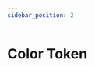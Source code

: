 ```yaml
---
sidebar_position: 2
---
```



# Color Token

<Paper backgroundColor="background" px={50} py={40}>
  <VStack>
    <HStack>
      <ColorTokenItem
        backgroundColor="white"
        textColor="black"
        colorToken="white"
      />
      <ColorTokenItem
        backgroundColor="black"
        textColor="white"
        colorToken="black"
      />
      <ColorTokenItem
        backgroundColor="transparent"
        textColor="onView1"
        colorToken="transparent"
      />
    </HStack>
    <Space height={32} />
    <HStack>
      <ColorTokenItem
        backgroundColor="primary"
        textColor="onPrimary"
        colorToken="primary"
      />
      <ColorTokenItem
        backgroundColor="onPrimary"
        textColor="primary"
        colorToken="onPrimary"
      />
      <ColorTokenItem
        backgroundColor="primaryContainer"
        textColor="onPrimaryContainer"
        colorToken="primaryContainer"
      />
      <ColorTokenItem
        backgroundColor="onPrimaryContainer"
        textColor="primaryContainer"
        colorToken="onPrimaryContainer"
      />
    </HStack>
    <Space height={32} />
    <HStack>
      <ColorTokenItem
        backgroundColor="informative"
        textColor="onInformative"
        colorToken="informative"
      />
      <ColorTokenItem
        backgroundColor="onInformative"
        textColor="informative"
        colorToken="onInformative"
      />
      <ColorTokenItem
        backgroundColor="informativeContainer"
        textColor="onInformativeContainer"
        colorToken="informativeContainer"
      />
      <ColorTokenItem
        backgroundColor="onInformativeContainer"
        textColor="primaryContainer"
        colorToken="onInformativeContainer"
      />
    </HStack>
    <Space height={12} />
    <HStack>
      <ColorTokenItem
        backgroundColor="error"
        textColor="onError"
        colorToken="error"
      />
      <ColorTokenItem
        backgroundColor="onError"
        textColor="error"
        colorToken="onError"
      />
      <ColorTokenItem
        backgroundColor="errorContainer"
        textColor="onErrorContainer"
        colorToken="errorContainer"
      />
      <ColorTokenItem
        backgroundColor="onErrorContainer"
        textColor="primaryContainer"
        colorToken="onErrorContainer"
      />
    </HStack>
    <Space height={12} />
    <HStack>
      <ColorTokenItem
        backgroundColor="success"
        textColor="onSuccess"
        colorToken="success"
      />
      <ColorTokenItem
        backgroundColor="onSuccess"
        textColor="success"
        colorToken="onSuccess"
      />
      <ColorTokenItem
        backgroundColor="successContainer"
        textColor="onSuccessContainer"
        colorToken="successContainer"
      />
      <ColorTokenItem
        backgroundColor="onSuccessContainer"
        textColor="primaryContainer"
        colorToken="onSuccessContainer"
      />
    </HStack>
    <Space height={12} />
    <HStack>
      <ColorTokenItem
        backgroundColor="warning"
        textColor="onWarning"
        colorToken="warning"
      />
      <ColorTokenItem
        backgroundColor="onWarning"
        textColor="warning"
        colorToken="onWarning"
      />
      <ColorTokenItem
        backgroundColor="warningContainer"
        textColor="onWarningContainer"
        colorToken="warningContainer"
      />
      <ColorTokenItem
        backgroundColor="onWarningContainer"
        textColor="primaryContainer"
        colorToken="onWarningContainer"
      />
    </HStack>
    <Space height={60} />
    <Divider
      direction="horizontal"
      kind="thick"
      margin="none"
    />
    <Space height={40} />
    <Title level={5} ml={16}>
      surface
    </Title>
    <Space height={12} />
    <HStack>
      <ColorTokenItem
        backgroundColor="surface1"
        textColor="onView1"
        colorToken="surface1"
      />
      <ColorTokenItem
        backgroundColor="surface2"
        textColor="onView1"
        colorToken="surface2"
      />
      <ColorTokenItem
        backgroundColor="surface3"
        textColor="onView1"
        colorToken="surface3"
      />
      <ColorTokenItem
        backgroundColor="surface4"
        textColor="onView1"
        colorToken="surface4"
      />
      <ColorTokenItem
        backgroundColor="disable"
        textColor="onView1"
        colorToken="disable"
      />
    </HStack>
    <Space height={60} />
    <Divider
      direction="horizontal"
      kind="thick"
      margin="none"
    />
    <Space height={40} />
    <Title level={5} ml={16}>
      outline
    </Title>
    <Space height={12} />
    <HStack>
      <ColorTokenItem
        backgroundColor="outline1"
        textColor="onView1"
        colorToken="outline1"
      />
      <ColorTokenItem
        backgroundColor="outline2"
        textColor="onView1"
        colorToken="outline2"
      />
      <ColorTokenItem
        backgroundColor="outlineNeutral"
        textColor="onInverseSurface"
        colorToken="outlineNeutral"
      />
      <ColorTokenItem
        backgroundColor="disableOutline"
        textColor="onView1"
        colorToken="disableOutline"
      />
    </HStack>
    <Space height={60} />
    <Divider
      direction="horizontal"
      kind="thick"
      margin="none"
    />
    <Space height={40} />
    <Title level={5} ml={16}>
      onView
    </Title>
    <Space height={12} />
    <HStack>
      <ColorTokenItem
        backgroundColor="onView1"
        textColor="onInverseSurface"
        colorToken="onView1"
      />
      <ColorTokenItem
        backgroundColor="onView2"
        textColor="onInverseSurface"
        colorToken="onView2"
      />
      <ColorTokenItem
        backgroundColor="onView3"
        textColor="onInverseSurface"
        colorToken="onView3"
      />
    </HStack>
    <Space height={12} />
    <HStack>
      <ColorTokenItem
        backgroundColor="onViewPrimary"
        textColor="onView1"
        colorToken="onViewPrimary"
      />
      <ColorTokenItem
        backgroundColor="onViewInformative"
        textColor="onView1"
        colorToken="onViewInformative"
      />
      <ColorTokenItem
        backgroundColor="onViewError"
        textColor="onView1"
        colorToken="onViewError"
      />
      <ColorTokenItem
        backgroundColor="onViewSuccess"
        textColor="onView1"
        colorToken="onViewSuccess"
      />
      <ColorTokenItem
        backgroundColor="onViewWarning"
        textColor="onView1"
        colorToken="onViewWarning"
      />
    </HStack>
    <Space height={60} />
    <Divider
      direction="horizontal"
      kind="thick"
      margin="none"
    />
    <Space height={40} />
    <Title level={5} ml={16}>
      background
    </Title>
    <Space height={12} />
    <HStack>
      <ColorTokenItem
        backgroundColor="background"
        textColor="onView1"
        colorToken="background"
      />
    </HStack>
    <Space height={12} />
    <HStack>
      <ColorTokenItem
        backgroundColor="inverseSurface"
        textColor="onInverseSurface"
        colorToken="inverseSurface"
      />
      <ColorTokenItem
        backgroundColor="onInverseSurface"
        textColor="onView1"
        colorToken="onInverseSurface"
      />
    </HStack>
  </VStack>
</Paper>

